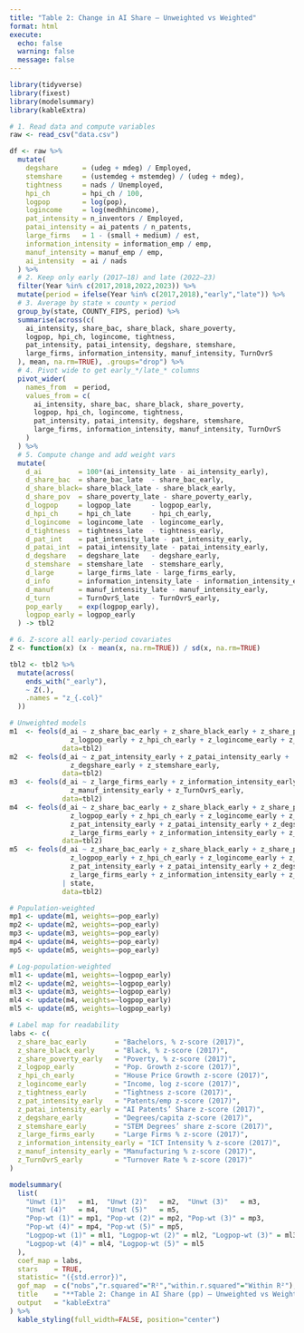 ```yaml
---
title: "Table 2: Change in AI Share – Unweighted vs Weighted"
format: html
execute:
  echo: false
  warning: false
  message: false
---
```



```r
library(tidyverse)
library(fixest)
library(modelsummary)
library(kableExtra)

```

```r
# 1. Read data and compute variables
raw <- read_csv("data.csv")

df <- raw %>%
  mutate(
    degshare      = (udeg + mdeg) / Employed,
    stemshare     = (ustemdeg + mstemdeg) / (udeg + mdeg),
    tightness     = nads / Unemployed,
    hpi_ch        = hpi_ch / 100,
    logpop        = log(pop),
    logincome     = log(medhhincome),
    pat_intensity = n_inventors / Employed,
    patai_intensity = ai_patents / n_patents,
    large_firms   = 1 - (small + medium) / est,
    information_intensity = information_emp / emp,
    manuf_intensity = manuf_emp / emp,
    ai_intensity  = ai / nads
  ) %>%
  # 2. Keep only early (2017–18) and late (2022–23)
  filter(Year %in% c(2017,2018,2022,2023)) %>%
  mutate(period = ifelse(Year %in% c(2017,2018),"early","late")) %>%
  # 3. Average by state × county × period
  group_by(state, COUNTY_FIPS, period) %>%
  summarise(across(c(
    ai_intensity, share_bac, share_black, share_poverty,
    logpop, hpi_ch, logincome, tightness,
    pat_intensity, patai_intensity, degshare, stemshare,
    large_firms, information_intensity, manuf_intensity, TurnOvrS
  ), mean, na.rm=TRUE), .groups="drop") %>%
  # 4. Pivot wide to get early_*/late_* columns
  pivot_wider(
    names_from  = period,
    values_from = c(
      ai_intensity, share_bac, share_black, share_poverty,
      logpop, hpi_ch, logincome, tightness,
      pat_intensity, patai_intensity, degshare, stemshare,
      large_firms, information_intensity, manuf_intensity, TurnOvrS
    )
  ) %>%
  # 5. Compute change and add weight vars
  mutate(
    d_ai         = 100*(ai_intensity_late - ai_intensity_early),
    d_share_bac  = share_bac_late  - share_bac_early,
    d_share_black= share_black_late - share_black_early,
    d_share_pov  = share_poverty_late - share_poverty_early,
    d_logpop     = logpop_late     - logpop_early,
    d_hpi_ch     = hpi_ch_late     - hpi_ch_early,
    d_logincome  = logincome_late  - logincome_early,
    d_tightness  = tightness_late  - tightness_early,
    d_pat_int    = pat_intensity_late - pat_intensity_early,
    d_patai_int  = patai_intensity_late - patai_intensity_early,
    d_degshare   = degshare_late   - degshare_early,
    d_stemshare  = stemshare_late  - stemshare_early,
    d_large      = large_firms_late - large_firms_early,
    d_info       = information_intensity_late - information_intensity_early,
    d_manuf      = manuf_intensity_late - manuf_intensity_early,
    d_turn       = TurnOvrS_late   - TurnOvrS_early,
    pop_early    = exp(logpop_early),
    logpop_early = logpop_early
  ) -> tbl2

```

```r
# 6. Z‑score all early-period covariates
Z <- function(x) (x - mean(x, na.rm=TRUE)) / sd(x, na.rm=TRUE)

tbl2 <- tbl2 %>%
  mutate(across(
    ends_with("_early"),
    ~ Z(.),
    .names = "z_{.col}"
  ))

```

```r
# Unweighted models
m1  <- feols(d_ai ~ z_share_bac_early + z_share_black_early + z_share_poverty_early +
               z_logpop_early + z_hpi_ch_early + z_logincome_early + z_tightness_early,
             data=tbl2)
m2  <- feols(d_ai ~ z_pat_intensity_early + z_patai_intensity_early +
               z_degshare_early + z_stemshare_early,
             data=tbl2)
m3  <- feols(d_ai ~ z_large_firms_early + z_information_intensity_early +
               z_manuf_intensity_early + z_TurnOvrS_early,
             data=tbl2)
m4  <- feols(d_ai ~ z_share_bac_early + z_share_black_early + z_share_poverty_early +
               z_logpop_early + z_hpi_ch_early + z_logincome_early + z_tightness_early +
               z_pat_intensity_early + z_patai_intensity_early + z_degshare_early + z_stemshare_early +
               z_large_firms_early + z_information_intensity_early + z_manuf_intensity_early + z_TurnOvrS_early,
             data=tbl2)
m5  <- feols(d_ai ~ z_share_bac_early + z_share_black_early + z_share_poverty_early +
               z_logpop_early + z_hpi_ch_early + z_logincome_early + z_tightness_early +
               z_pat_intensity_early + z_patai_intensity_early + z_degshare_early + z_stemshare_early +
               z_large_firms_early + z_information_intensity_early + z_manuf_intensity_early + z_TurnOvrS_early
             | state,
             data=tbl2)

# Population-weighted
mp1 <- update(m1, weights=~pop_early)
mp2 <- update(m2, weights=~pop_early)
mp3 <- update(m3, weights=~pop_early)
mp4 <- update(m4, weights=~pop_early)
mp5 <- update(m5, weights=~pop_early)

# Log-population-weighted
ml1 <- update(m1, weights=~logpop_early)
ml2 <- update(m2, weights=~logpop_early)
ml3 <- update(m3, weights=~logpop_early)
ml4 <- update(m4, weights=~logpop_early)
ml5 <- update(m5, weights=~logpop_early)

```

```r
# Label map for readability
labs <- c(
  z_share_bac_early       = "Bachelors, % z‑score (2017)",
  z_share_black_early     = "Black, % z‑score (2017)",
  z_share_poverty_early   = "Poverty, % z‑score (2017)",
  z_logpop_early          = "Pop. Growth z‑score (2017)",
  z_hpi_ch_early          = "House Price Growth z‑score (2017)",
  z_logincome_early       = "Income, log z‑score (2017)",
  z_tightness_early       = "Tightness z‑score (2017)",
  z_pat_intensity_early   = "Patents/emp z‑score (2017)",
  z_patai_intensity_early = "AI Patents’ Share z‑score (2017)",
  z_degshare_early        = "Degrees/capita z‑score (2017)",
  z_stemshare_early       = "STEM Degrees’ share z‑score (2017)",
  z_large_firms_early     = "Large Firms % z‑score (2017)",
  z_information_intensity_early = "ICT Intensity % z‑score (2017)",
  z_manuf_intensity_early = "Manufacturing % z‑score (2017)",
  z_TurnOvrS_early        = "Turnover Rate % z‑score (2017)"
)

modelsummary(
  list(
    "Unwt (1)"   = m1,  "Unwt (2)"   = m2,  "Unwt (3)"   = m3,
    "Unwt (4)"   = m4,  "Unwt (5)"   = m5,
    "Pop‑wt (1)" = mp1, "Pop‑wt (2)" = mp2, "Pop‑wt (3)" = mp3,
    "Pop‑wt (4)" = mp4, "Pop‑wt (5)" = mp5,
    "Logpop‑wt (1)" = ml1, "Logpop‑wt (2)" = ml2, "Logpop‑wt (3)" = ml3,
    "Logpop‑wt (4)" = ml4, "Logpop‑wt (5)" = ml5
  ),
  coef_map = labs,
  stars    = TRUE,
  statistic= "({std.error})",
  gof_map  = c("nobs","r.squared"="R²","within.r.squared"="Within R²"),
  title    = "**Table 2: Change in AI Share (pp) – Unweighted vs Weighted**",
  output   = "kableExtra"
) %>%
  kable_styling(full_width=FALSE, position="center")

```